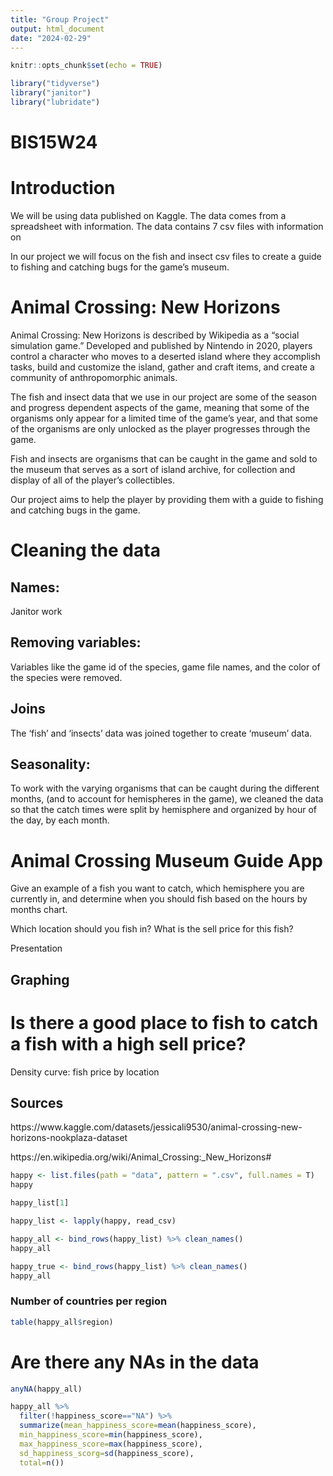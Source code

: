 ```yaml
---
title: "Group Project"
output: html_document
date: "2024-02-29"
---
```


```r
knitr::opts_chunk$set(echo = TRUE)
```



```r
library("tidyverse")
library("janitor")
library("lubridate")
```

# BIS15W24


# Introduction

We will be using data published on Kaggle. The data comes from a spreadsheet with information. The data contains 7 csv files with information on 

In our project we will focus on the fish and insect csv files to create a guide to fishing and catching bugs for the game's museum. 


# Animal Crossing: New Horizons
Animal Crossing: New Horizons is described by Wikipedia as a "social simulation game." Developed and published by Nintendo in 2020, players control a character who moves to a deserted island where they accomplish tasks, build and customize the island, gather and craft items, and create a community of anthropomorphic animals. 

The fish and insect data that we use in our project are some of the season and progress dependent aspects of the game, meaning that some of the organisms only appear for a limited time of the game's year, and that some of the organisms are only unlocked as the player progresses through the game. 

Fish and insects are organisms that can be caught in the game and sold to the museum that serves as a sort of island archive, for collection and display of all of the player's collectibles.

Our project aims to help the player by providing them with a guide to fishing and catching bugs in the game. 


# Cleaning the data

## Names: 
Janitor work

## Removing variables: 
Variables like the game id of the species, game file names, and the color of the species were removed. 

## Joins 
The 'fish' and 'insects' data was joined together to create 'museum' data. 

## Seasonality: 
To work with the varying organisms that can be caught during the different months, (and to account for hemispheres in the game), we cleaned the data so that the catch times were split by hemisphere and organized by hour of the day, by each month.

# Animal Crossing Museum Guide App
Give an example of a fish you want to catch, which hemisphere you are currently in, and determine when you should fish based on the hours by months chart. 

Which location should you fish in?
What is the sell price for this fish?

Presentation

## Graphing


# Is there a good place to fish to catch a fish with a high sell price?

Density curve: fish price by location
















## Sources

https://www.kaggle.com/datasets/jessicali9530/animal-crossing-new-horizons-nookplaza-dataset

https://en.wikipedia.org/wiki/Animal_Crossing:_New_Horizons#

```r
happy <- list.files(path = "data", pattern = ".csv", full.names = T)
happy
```

```r
happy_list[1]
```


```r
happy_list <- lapply(happy, read_csv)
```

```r
happy_all <- bind_rows(happy_list) %>% clean_names()
happy_all
```

```r
happy_true <- bind_rows(happy_list) %>% clean_names()
happy_all
```

### Number of countries per region

```r
table(happy_all$region)
```
# Are there any NAs in the data
```r
anyNA(happy_all)
```

```r
happy_all %>%
  filter(!happiness_score=="NA") %>%
  summarize(mean_happiness_score=mean(happiness_score), 
  min_happiness_score=min(happiness_score), 
  max_happiness_score=max(happiness_score), 
  sd_happiness_scorg=sd(happiness_score), 
  total=n())
```

